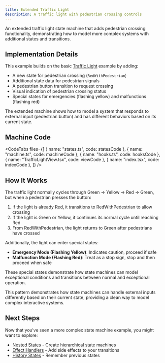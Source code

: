 ```yaml
---
title: Extended Traffic Light
description: A traffic light with pedestrian crossing controls
---
```



An extended traffic light state machine that adds pedestrian crossing functionality, demonstrating how to model more complex systems with additional states and transitions.

<div className="not-content">
  <ExtendedTrafficLightExample client:only="react" />
</div>

## Implementation Details

This example builds on the basic [Traffic Light](/matchina/examples/traffic-light) example by adding:

- A new state for pedestrian crossing (`RedWithPedestrian`)
- Additional state data for pedestrian signals
- A pedestrian button transition to request crossing
- Visual indication of pedestrian crossing status
- Special states for emergencies (flashing yellow) and malfunctions (flashing red)

The extended machine shows how to model a system that responds to external input (pedestrian button) and has different behaviors based on its current state.

## Machine Code

<CodeTabs
  files={[
    { name: "states.ts", code: statesCode },
    { name: "machine.ts", code: machineCode },
    { name: "hooks.ts", code: hooksCode },
    { name: "TrafficLightView.tsx", code: viewCode },
    { name: "index.tsx", code: indexCode },
  ]}
/>

## How It Works

The traffic light normally cycles through Green → Yellow → Red → Green, but when a pedestrian presses the button:

1. If the light is already Red, it transitions to RedWithPedestrian to allow crossing
2. If the light is Green or Yellow, it continues its normal cycle until reaching Red
3. From RedWithPedestrian, the light returns to Green after pedestrians have crossed

Additionally, the light can enter special states:

- **Emergency Mode (Flashing Yellow)**: Indicates caution, proceed if safe
- **Malfunction Mode (Flashing Red)**: Treat as a stop sign, stop and then proceed when safe

These special states demonstrate how state machines can model exceptional conditions and transitions between normal and exceptional operation.

This pattern demonstrates how state machines can handle external inputs differently based on their current state, providing a clean way to model complex interactive systems.

## Next Steps

Now that you've seen a more complex state machine example, you might want to explore:

- [Nested States](/matchina/guides/nested-states) - Create hierarchical state machines
- [Effect Handlers](/matchina/guides/effects) - Add side effects to your transitions
- [History States](/matchina/guides/history) - Remember previous states
